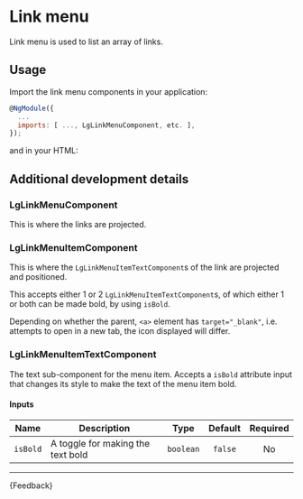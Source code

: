 
<Meta title="Components/Link menu/Guide" />

# Link menu

<p class="standfirst">Link menu is used to list an array of links.</p>

## Usage

Import the link menu components in your application:

```js
@NgModule({
  ...
  imports: [ ..., LgLinkMenuComponent, etc. ],
});
```

and in your HTML:

<Source of={LinkMenuStories.StandardLinkMenu} />

## Additional development details

### LgLinkMenuComponent

This is where the links are projected.

### LgLinkMenuItemComponent

This is where the `LgLinkMenuItemTextComponent`s of the link are projected and positioned.

This accepts either 1 or 2 `LgLinkMenuItemTextComponent`s, of which either 1 or both can be made bold, by using `isBold`.

Depending on whether the parent, `<a>` element has `target="_blank"`, i.e. attempts to open in a new tab, the icon displayed will
differ.

### LgLinkMenuItemTextComponent

The text sub-component for the menu item.
Accepts a `isBold` attribute input that changes its style to make the text of the menu item bold.

#### Inputs

| Name     | Description                            |    Type   |   Default   | Required |
|----------|----------------------------------------|:---------:|:-----------:|:--------:|
| `isBold` | A toggle for making the text bold      | `boolean` |   `false`   |    No    |

***

<Markdown>
  {Feedback}
</Markdown>
